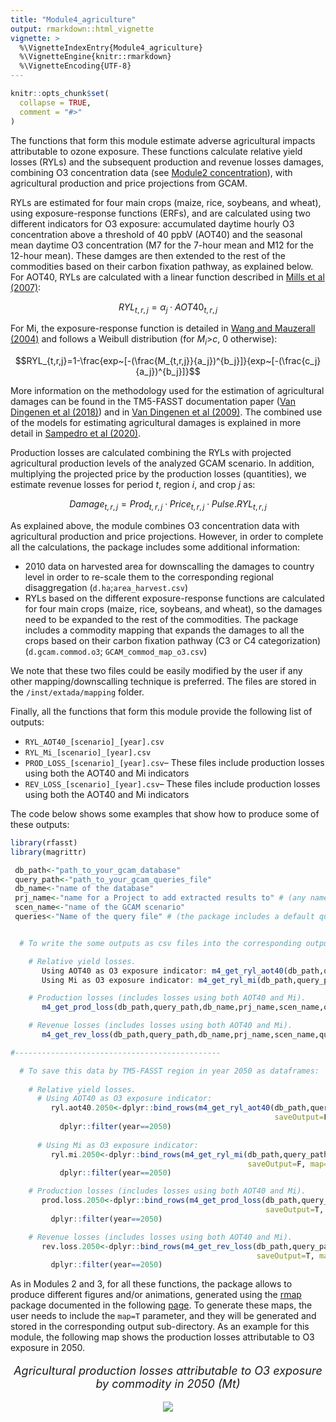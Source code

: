```yaml
---
title: "Module4_agriculture"
output: rmarkdown::html_vignette
vignette: >
  %\VignetteIndexEntry{Module4_agriculture}
  %\VignetteEngine{knitr::rmarkdown}
  %\VignetteEncoding{UTF-8}
---
```

```r
knitr::opts_chunk$set(
  collapse = TRUE,
  comment = "#>"
)
```

The functions that form this module estimate adverse agricultural impacts attributable to ozone exposure. These functions calculate relative yield losses (RYLs) and the subsequent production and revenue losses damages, combining O3 concentration data (see [Module2 concentration](file:///C:/Users/samp699/Desktop/rfasst/docs/articles/[Module2 concentration].html)), with agricultural production and price projections from GCAM.

RYLs are estimated for four main crops (maize, rice, soybeans, and wheat), using exposure-response functions (ERFs), and are calculated using two different indicators for O3 exposure: accumulated daytime hourly O3 concentration above a threshold of 40 ppbV (AOT40) and the seasonal mean daytime O3 concentration (M7 for the 7-hour mean and M12 for the 12-hour mean). These damges are then extended to the rest of the commodities based on their carbon fixation pathway, as explained below. For AOT40, RYLs are calculated with a linear function described in [Mills et al (2007)](https://www.sciencedirect.com/science/article/pii/S1352231006011356?via%3Dihub):

$$RYL_{t,r,j}=\alpha_j \cdot AOT40_{t,r,j} $$

For Mi, the exposure-response function is detailed in [Wang and Mauzerall (2004)](https://www.sciencedirect.com/science/article/pii/S1352231004004182?via%3Dihub) and follows a Weibull distribution (for $M_i$>$c$, 0 otherwise):

$$RYL_{t,r,j}=1-\frac{exp~[-(\frac{M_{t,r,j}}{a_j})^{b_j}]}{exp~[-(\frac{c_j}{a_j})^{b_j}]}$$

More information on the methodology used for the estimation of agricultural damages can be found in the TM5-FASST documentation paper ([Van Dingenen et al (2018)](https://acp.copernicus.org/articles/18/16173/2018/acp-18-16173-2018-discussion.html)) and in [Van Dingenen et al (2009)](https://www.sciencedirect.com/science/article/pii/S1352231008009424?via%3Dihub). The combined use of the models for estimating agricultural damages is explained in more detail in [Sampedro et al (2020)](https://www.sciencedirect.com/science/article/pii/S1352231020302739).

Production losses are calculated combining the RYLs with projected agricultural production levels of the analyzed GCAM scenario. In addition, multiplying the projected price by the production losses (quantities), we estimate revenue losses for period $t$, region $i$, and crop $j$ as:

   $$Damage_{t,r,j}=Prod_{t,r,j} \cdot Price_{t,r,j} \cdot Pulse.RYL_{t,r,j}$$ 
   
As explained above, the module combines O3 concentration data with agricultural production and price projections. However, in order to complete all the calculations, the package includes some additional information:

* 2010 data on harvested area for downscalling the damages to country level in order to re-scale them to the corresponding regional disaggregation  (`d.ha`;`area_harvest.csv`)
* RYLs based on the different exposure-response functions are calculated for four main crops (maize, rice, soybeans, and wheat), so the damages need to be expanded to the rest of the commodities. The package includes a commodity mapping that expands the damages to all the crops based on their carbon fixation pathway (C3 or C4 categorization) (`d.gcam.commod.o3`; `GCAM_commod_map_o3.csv`)

We note that these two files could be easily modified by the user if any other mapping/downscalling technique is preferred. The files are stored in the `/inst/extada/mapping` folder.

Finally, all the functions that form this module provide the following list of outputs:

* `RYL_AOT40_[scenario]_[year].csv`
* `RYL_Mi_[scenario]_[year].csv`
* `PROD_LOSS_[scenario]_[year].csv`-- These files include production losses using both the AOT40 and Mi indicators
* `REV_LOSS_[scenario]_[year].csv`-- These files include production losses using both the AOT40 and Mi indicators

The code below shows some examples that show how to produce some of these outputs:

```r
library(rfasst)
library(magrittr)

 db_path<-"path_to_your_gcam_database"
 query_path<-"path_to_your_gcam_queries_file"
 db_name<-"name of the database"
 prj_name<-"name for a Project to add extracted results to" # (any name should work, avoid spaces just in case) 
 scen_name<-"name of the GCAM scenario"
 queries<-"Name of the query file" # (the package includes a default query file that includes all the queries required in every function in the package, "queries_rfasst.xml")


  # To write the some outputs as csv files into the corresponding output folder:

    # Relative yield losses.
       Using AOT40 as O3 exposure indicator: m4_get_ryl_aot40(db_path,query_path,db_name,prj_name,scen_name,queries,saveOutput=T, map=F) 
       Using Mi as O3 exposure indicator: m4_get_ryl_mi(db_path,query_path,db_name,prj_name,scen_name,queries,saveOutput=T, map=F) 

    # Production losses (includes losses using both AOT40 and Mi).
       m4_get_prod_loss(db_path,query_path,db_name,prj_name,scen_name,queries,saveOutput=T, map=F) 

    # Revenue losses (includes losses using both AOT40 and Mi).
       m4_get_rev_loss(db_path,query_path,db_name,prj_name,scen_name,queries,saveOutput=T, map=F) 

#----------------------------------------------

  # To save this data by TM5-FASST region in year 2050 as dataframes:
    
    # Relative yield losses.
      # Using AOT40 as O3 exposure indicator:
         ryl.aot40.2050<-dplyr::bind_rows(m4_get_ryl_aot40(db_path,query_path,db_name,prj_name,scen_name,queries,
                                                           saveOutput=F, map=F, conc_dir="path_to/output/m2")) %>%
           dplyr::filter(year==2050)
                                                              
      # Using Mi as O3 exposure indicator:
         ryl.mi.2050<-dplyr::bind_rows(m4_get_ryl_mi(db_path,query_path,db_name,prj_name,scen_name,queries,
                                                     saveOutput=F, map=F, conc_dir="path_to/output/m2")) %>%
           dplyr::filter(year==2050)

    # Production losses (includes losses using both AOT40 and Mi).
       prod.loss.2050<-dplyr::bind_rows(m4_get_prod_loss(db_path,query_path,db_name,prj_name,scen_name,queries,
                                                         saveOutput=T, map=F, conc_dir="path_to/output/m2")) %>%
         dplyr::filter(year==2050)

    # Revenue losses (includes losses using both AOT40 and Mi).
       rev.loss.2050<-dplyr::bind_rows(m4_get_rev_loss(db_path,query_path,db_name,prj_name,scen_name,queries,
                                                       saveOutput=T, map=F, conc_dir="path_to/output/m2")) %>%
         dplyr::filter(year==2050)


```

As in Modules 2 and 3, for all these functions, the package allows to produce different figures and/or animations, generated using the [rmap](https://github.com/JGCRI/rmap) package documented in the following [page](jgcri.github.io/rmap/). To generate these maps, the user needs to include the `map=T` parameter, and they will be generated and stored in the corresponding output sub-directory. As an example for this module, the following map shows the  production losses attributable to O3 exposure in 2050.

<!-------------------------->
<!-------------------------->
<p align="center" style="font-size:18px;"> *Agricultural production losses attributable to O3 exposure by commodity in 2050 (Mt)* </p>
<p align="center"> <img src="https://raw.githubusercontent.com/JGCRI/rfasst/main/vignettes/vignetteFigs/Prod_Loss_2050.png"></p>
<!-------------------------->
<!-------------------------->





